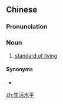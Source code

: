 ==Chinese==
{{zh-forms|type=22}}

===Pronunciation===
{{zh-pron
|m=shēnghuó shuǐpíng
|cat=n
}}

===Noun===
{{zh-noun}}

# [[standard of living]]

====Synonyms====
* {{zh-l|生活標準}}

[[zh:生活水平]]